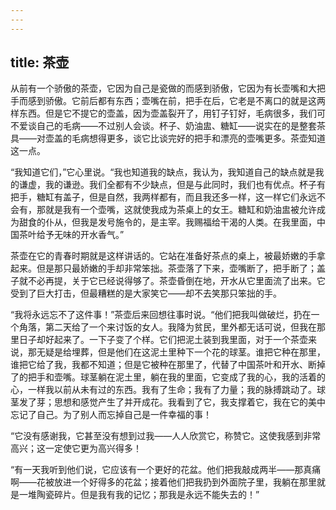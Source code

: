 ```yaml
---
---
---
```

title: 茶壶
---



从前有一个骄傲的茶壶，它因为自己是瓷做的而感到骄傲，它因为有长壶嘴和大把手而感到骄傲。它前后都有东西；壶嘴在前，把手在后，它老是不离口的就是这两样东西。但是它不提它的壶盖，因为壶盖裂开了，用钉子钉好，毛病很多，我们可不爱谈自己的毛病——不过别人会谈。杯子、奶油盅、糖缸——说实在的是整套茶具——对壶盖的毛病想得更多，谈它比谈完好的把手和漂亮的壶嘴更多。茶壶知道这一点。

“我知道它们，”它心里说。“我也知道我的缺点，我认为，我知道自己的缺点就是我的谦虚，我的谦逊。我们全都有不少缺点，但是与此同时，我们也有优点。杯子有把手，糖缸有盖子，但是自然，我两样都有，而且我还多一样，这一样它们永远不会有，那就是我有一个壶嘴，这就使我成为茶桌上的女王。糖缸和奶油盅被允许成为甜食的仆从，但我是发号施令的，是主宰。我赐福给干渴的人类。在我里面，中国茶叶给予无味的开水香气。”

茶壶在它的青春时期就是这样讲话的。它站在准备好茶点的桌上，被最娇嫩的手拿起来。但是那只最娇嫩的手却非常笨拙。茶壶落了下来，壶嘴断了，把手断了；盖子就不必再提，关于它已经说得够了。茶壶昏倒在地，开水从它里面流了出来。它受到了巨大打击，但最糟糕的是大家笑它——却不去笑那只笨拙的手。

“我将永远忘不了这件事！”茶壶后来回想往事时说。“他们把我叫做破烂，扔在一个角落，第二天给了一个来讨饭的女人。我降为贫民，里外都无话可说，但我在那里日子却好起来了。一下子变了个样。它们把泥土装到我里面，对于一个茶壶来说，那无疑是给埋葬，但是他们在这泥土里种下一个花的球茎。谁把它种在那里，谁把它给了我，我都不知道；但是它被种在那里了，代替了中国茶叶和开水、断掉了的把手和壶嘴。球茎躺在泥土里，躺在我的里面，它变成了我的心，我的活着的心，一样我以前从未有过的东西。我有了生命；我有了力量；我的脉搏跳动了。球茎发了芽；思想和感觉产生了并开成花。我看到了它，我支撑着它，我在它的美中忘记了自己。为了别人而忘掉自己是一件幸福的事！

“它没有感谢我，它甚至没有想到过我——人人欣赏它，称赞它。这使我感到非常高兴；这一定使它更为高兴得多！

“有一天我听到他们说，它应该有一个更好的花盆。他们把我敲成两半——那真痛啊——花被放进一个好得多的花盆；接着他们把我扔到外面院子里，我躺在那里就是一堆陶瓷碎片。但是我有我的记忆；那我是永远不能失去的！”